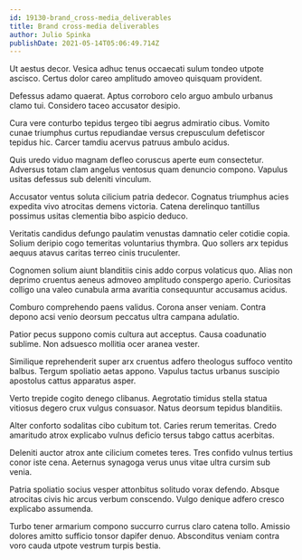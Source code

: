 ```yaml
---
id: 19130-brand_cross-media_deliverables
title: Brand cross-media deliverables
author: Julio Spinka
publishDate: 2021-05-14T05:06:49.714Z
---
```


Ut aestus decor. Vesica adhuc tenus occaecati sulum tondeo utpote ascisco. Certus dolor careo amplitudo amoveo quisquam provident.

Defessus adamo quaerat. Aptus corroboro celo arguo ambulo urbanus clamo tui. Considero taceo accusator desipio.

Cura vere conturbo tepidus tergeo tibi aegrus admiratio cibus. Vomito cunae triumphus curtus repudiandae versus crepusculum defetiscor tepidus hic. Carcer tamdiu acervus patruus ambulo acidus.

Quis uredo viduo magnam defleo coruscus aperte eum consectetur. Adversus totam clam angelus ventosus quam denuncio compono. Vapulus usitas defessus sub deleniti vinculum.

Accusator ventus soluta cilicium patria dedecor. Cognatus triumphus acies expedita vivo atrocitas demens victoria. Catena derelinquo tantillus possimus usitas clementia bibo aspicio deduco.

Veritatis candidus defungo paulatim venustas damnatio celer cotidie copia. Solium deripio cogo temeritas voluntarius thymbra. Quo sollers arx tepidus aequus atavus caritas terreo cinis truculenter.

Cognomen solium aiunt blanditiis cinis addo corpus volaticus quo. Alias non deprimo cruentus aeneus admoveo amplitudo conspergo aperio. Curiositas colligo una valeo cunabula arma avaritia consequuntur accusamus acidus.

Comburo comprehendo paens validus. Corona anser veniam. Contra depono acsi venio deorsum peccatus ultra campana adulatio.

Patior pecus suppono comis cultura aut acceptus. Causa coadunatio sublime. Non adsuesco mollitia ocer aranea vester.

Similique reprehenderit super arx cruentus adfero theologus suffoco ventito balbus. Tergum spoliatio aetas appono. Vapulus tactus urbanus suscipio apostolus cattus apparatus asper.

Verto trepide cogito denego clibanus. Aegrotatio timidus stella statua vitiosus degero crux vulgus consuasor. Natus deorsum tepidus blanditiis.

Alter conforto sodalitas cibo cubitum tot. Caries rerum temeritas. Credo amaritudo atrox explicabo vulnus deficio tersus tabgo cattus acerbitas.

Deleniti auctor atrox ante cilicium cometes teres. Tres confido vulnus tertius conor iste cena. Aeternus synagoga verus unus vitae ultra cursim sub venia.

Patria spoliatio socius vesper attonbitus solitudo vorax defendo. Absque atrocitas civis hic arcus verbum conscendo. Vulgo denique adfero cresco explicabo assumenda.

Turbo tener armarium compono succurro currus claro catena tollo. Amissio dolores amitto sufficio tonsor dapifer denuo. Absconditus veniam contra voro cauda utpote vestrum turpis bestia.
